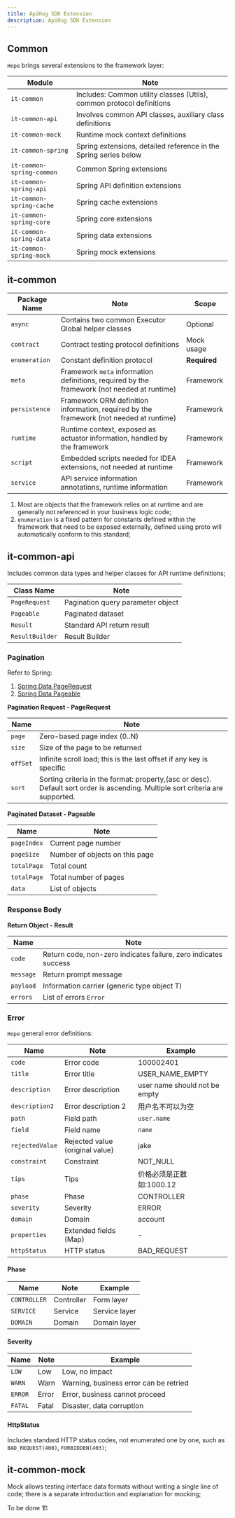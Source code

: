 ```yaml
---
title: ApiHug SDK Extension
description: ApiHug SDK Extension
---
```



## Common

`Hope` brings several extensions to the framework layer:

| Module                    | Note                                                                  |
|---------------------------|-----------------------------------------------------------------------|
| `it-common`               | Includes: Common utility classes (Utils), common protocol definitions |
| `it-common-api`           | Involves common API classes, auxiliary class definitions              |
| `it-common-mock`          | Runtime mock context definitions                                      |
| `it-common-spring`        | Spring extensions, detailed reference in the Spring series below      |
| `it-common-spring-common` | Common Spring extensions                                              |
| `it-common-spring-api`    | Spring API definition extensions                                      |
| `it-common-spring-cache`  | Spring cache extensions                                               |
| `it-common-spring-core`   | Spring core extensions                                                |
| `it-common-spring-data`   | Spring data extensions                                                |
| `it-common-spring-mock`   | Spring mock extensions                                                |


## it-common

| Package Name  | Note                                                                                        | Scope        |
|---------------|---------------------------------------------------------------------------------------------|--------------|
| `async`       | Contains two common Executor Global helper classes                                          | Optional     |
| `contract`    | Contract testing protocol definitions                                                       | Mock usage   |
| `enumeration` | Constant definition protocol                                                                | **Required** |
| `meta`        | Framework `meta` information definitions, required by the framework (not needed at runtime) | Framework    |
| `persistence` | Framework ORM definition information, required by the framework (not needed at runtime)     | Framework    |
| `runtime`     | Runtime context, exposed as actuator information, handled by the framework                  | Framework    |
| `script`      | Embedded scripts needed for IDEA extensions, not needed at runtime                          | Framework    |
| `service`     | API service information annotations, runtime information                                    | Framework    |

1. Most are objects that the framework relies on at runtime and are generally not referenced in your business logic code;
2. `enumeration` is a fixed pattern for constants defined within the framework that need to be exposed externally, defined using proto will automatically conform to this standard;

## it-common-api

Includes common data types and helper classes for API runtime definitions;

| Class Name      | Note                              |
|-----------------|-----------------------------------|
| `PageRequest`   | Pagination query parameter object |
| `Pageable`      | Paginated dataset                 |
| `Result`        | Standard API return result        |
| `ResultBuilder` | Result Builder                    |

### Pagination

Refer to Spring:

1. [Spring Data PageRequest](https://github.com/spring-projects/spring-data-commons/blob/main/src/main/java/org/springframework/data/domain/PageRequest.java)
2. [Spring Data Pageable](https://github.com/spring-projects/spring-data-commons/blob/main/src/main/java/org/springframework/data/domain/Pageable.java)

**Pagination Request - PageRequest**

| Name     | Note                                                                                                                           |
|----------|--------------------------------------------------------------------------------------------------------------------------------|
| `page`   | Zero-based page index (0..N)                                                                                                   |
| `size`   | Size of the page to be returned                                                                                                |
| `offSet` | Infinite scroll load; this is the last offset if any key is specific                                                           |
| `sort`   | Sorting criteria in the format: property,(asc or desc). Default sort order is ascending. Multiple sort criteria are supported. |


**Paginated Dataset - Pageable**

| Name        | Note                           |
|-------------|--------------------------------|
| `pageIndex` | Current page number            |
| `pageSize`  | Number of objects on this page |
| `totalPage` | Total count                    |
| `totalPage` | Total number of pages          |
| `data`      | List of objects                |

### Response Body

**Return Object - Result**

| Name      | Note                                                            |
|-----------|-----------------------------------------------------------------|
| `code`    | Return code, non-zero indicates failure, zero indicates success |
| `message` | Return prompt message                                           |
| `payload` | Information carrier (generic type object T)                     |
| `errors`  | List of errors `Error`                                          |


### Error

`Hope` general error definitions:

| Name            | Note                            | Example                       |
|-----------------|---------------------------------|-------------------------------|
| `code`          | Error code                      | 100002401                     |
| `title`         | Error title                     | USER_NAME_EMPTY               |
| `description`   | Error description               | user name should not be empty |
| `description2`  | Error description 2             | 用户名不可以为空                      |
| `path`          | Field path                      | `user.name`                   |
| `field`         | Field name                      | `name`                        |
| `rejectedValue` | Rejected value (original value) | jake                          |
| `constraint`    | Constraint                      | NOT_NULL                      |
| `tips`          | Tips                            | 价格必须是正数如:1000.12              |
| `phase`         | Phase                           | CONTROLLER                    |
| `severity`      | Severity                        | ERROR                         |
| `domain`        | Domain                          | account                       |
| `properties`    | Extended fields (Map)           | -                             |
| `httpStatus`    | HTTP status                     | BAD_REQUEST                   |


#### Phase

| Name         | Note       | Example       |
|--------------|------------|---------------|
| `CONTROLLER` | Controller | Form layer    |
| `SERVICE`    | Service    | Service layer |
| `DOMAIN`     | Domain     | Domain layer  |



#### Severity

| Name    | Note  | Example                                |
|---------|-------|----------------------------------------|
| `LOW`   | Low   | Low, no impact                         |
| `WARN`  | Warn  | Warning, business error can be retried |
| `ERROR` | Error | Error, business cannot proceed         |
| `FATAL` | Fatal | Disaster, data corruption              |


#### HttpStatus

Includes standard HTTP status codes, not enumerated one by one, such as `BAD_REQUEST(400)`, `FORBIDDEN(403)`;


## it-common-mock

Mock allows testing interface data formats without writing a single line of code; there is a separate introduction and explanation for mocking;


<TipInfo>To be done 🏗️</TipInfo>
